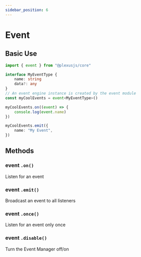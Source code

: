 ```yaml
---
sidebar_position: 6
---
```


# Event

## Basic Use

```ts
import { event } from "@plexusjs/core"

interface MyEventType {
	name: string
	data?: any
}
// An event engine instance is created by the event module
const myCoolEvents = event<MyEventType>()

myCoolEvents.on((event) => {
	console.log(event.name)
})

myCoolEvents.emit({
	name: "My Event",
})
```

## Methods

### event `.on()`

Listen for an event

### event `.emit()`

Broadcast an event to all listeners

### event `.once()`

Listen for an event only once

### event `.disable()`

Turn the Event Manager off/on

